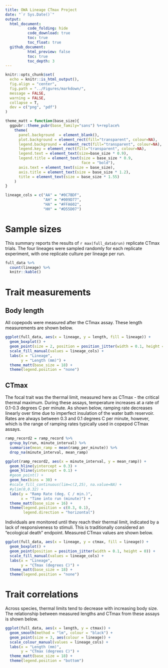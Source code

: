 ```yaml
---
title: OWA Lineage CTmax Project
date: "`r Sys.Date()`"
output: 
  html_document:
          code_folding: hide
          code_download: true
          toc: true
          toc_float: true
  github_document:
          html_preview: false
          toc: true
          toc_depth: 3
---
```


```r
knitr::opts_chunk$set(
  echo = knitr::is_html_output(),
  fig.align = "center",
  fig.path = "../Figures/markdown/",
  message = FALSE,
  warning = FALSE,
  collapse = T,
  dev = c("png", "pdf")
)

theme_matt = function(base_size){
  ggpubr::theme_pubr(base_family="sans") %+replace% 
    theme(
      panel.background  = element_blank(),
      plot.background = element_rect(fill="transparent", colour=NA), 
      legend.background = element_rect(fill="transparent", colour=NA),
      legend.key = element_rect(fill="transparent", colour=NA),
      legend.text = element_text(size=base_size * 0.9),
      legend.title = element_text(size = base_size * 0.9, 
                                  face = "bold"),
      axis.text = element_text(size = base_size),
      axis.title = element_text(size = base_size * 1.2),
      title = element_text(size = base_size * 1.55)
    )
}

lineage_cols = c("AA" = "#0C7BDF",
                 "AH" = "#009D77", 
                 "HA" = "#FFA602", 
                 "HH" = "#D55D07")
```

# Sample sizes
This summary reports the results of `r max(full_data$run)` replicate CTmax trials. The four lineages were sampled randomly for each replicate experiment, with one replicate culture per lineage per run. 
```r
full_data %>% 
  count(lineage) %>% 
  knitr::kable()
```

# Trait measurements    
## Body length
All copepods were measured after the CTmax assay. These length measurements are shown below. 
```r
ggplot(full_data, aes(x = lineage, y = length, fill = lineage)) + 
  geom_boxplot() + 
  geom_point(size = 2, position = position_jitter(width = 0.1, height = 0)) + 
  scale_fill_manual(values = lineage_cols) + 
  labs(x = "Lineage", 
       y = "Length (mm)") + 
  theme_matt(base_size = 18) + 
  theme(legend.position = "none")
```

## CTmax    
The focal trait was the thermal limit, measured here as CTmax - the critical thermal maximum. During these assays, temperature increases at a rate of 0.1-0.3 degrees C per minute. As shown below, ramping rate decreases linearly over time due to imperfect insulation of the water bath reservoir. Rates are always between 0.3 and 0.1 degrees C per minute, however, which is the range of ramping rates typically used in copepod CTmax assays. 

```r
ramp_record2 = ramp_record %>% 
  group_by(run, minute_interval) %>% 
  summarise(mean_ramp = mean(ramp_per_minute)) %>% 
  drop_na(minute_interval, mean_ramp) 

ggplot(ramp_record2, aes(x = minute_interval, y = mean_ramp)) + 
  geom_hline(yintercept = 0.3) + 
  geom_hline(yintercept = 0.1) + 
  #geom_point() + 
  geom_hex(bins = 30) + 
  #scale_fill_continuous(lim=c(2,25), na.value=NA) + 
  #ylim(0,0.32) + 
  labs(y = "Ramp Rate (deg. C / min.)",
       x = "Time into run (minute)") + 
  theme_matt(base_size = 16) + 
  theme(legend.position = c(0.3, 0.1), 
        legend.direction = "horizontal")
```

Individuals are monitored until they reach their thermal limit, indicated by a lack of responsiveness to stimuli. This is traditionally considered an "ecological death" endpoint. Measured CTmax values are shown below. 

```r
ggplot(full_data, aes(x = lineage, y = ctmax, fill = lineage)) + 
  geom_boxplot() + 
  geom_point(position = position_jitter(width = 0.1, height = 0)) + 
  scale_fill_manual(values = lineage_cols) + 
  labs(x = "Lineage", 
       y = "CTmax (degrees C)") + 
  theme_matt(base_size = 18) + 
  theme(legend.position = "none")
```

# Trait correlations    
Across species, thermal limits tend to decrease with increasing body size. The relationship between measured lengths and CTmax from these assays is shown below.     

```r
ggplot(full_data, aes(x = length, y = ctmax)) + 
  geom_smooth(method = "lm", colour = "black") + 
  geom_point(size = 3, aes(colour = lineage)) + 
  scale_colour_manual(values = lineage_cols) + 
  labs(x = "Length (mm)", 
       y = "CTmax (degrees C)") + 
  theme_matt(base_size = 18) + 
  theme(legend.position = "bottom")
```



